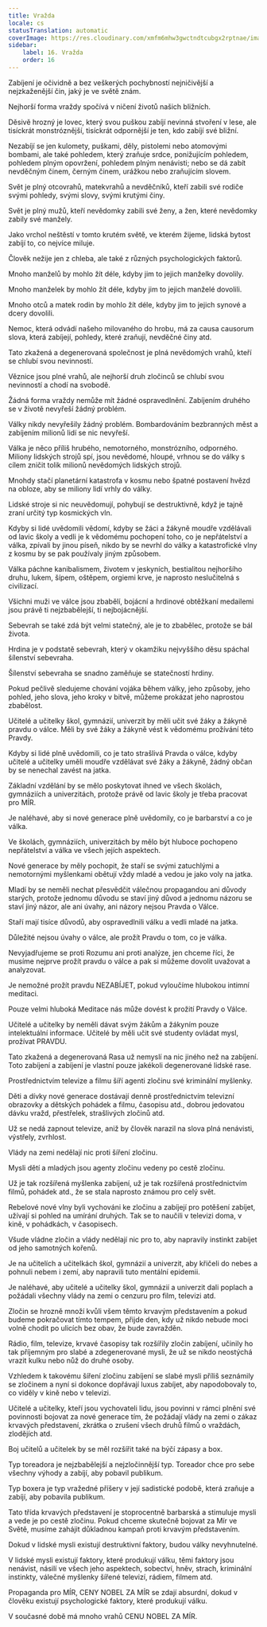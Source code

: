 ```yaml
---
title: Vražda
locale: cs
statusTranslation: automatic
coverImage: https://res.cloudinary.com/xmfm6mhw3gwctndtcubgx2rptnae/image/upload/v1740337243/small_cover_educacion_fundamental_a051170f1c.webp
sidebar:
    label: 16. Vražda
    order: 16
---
```

Zabíjení je očividně a bez veškerých pochybností nejničivější a nejzkaženější čin, jaký je ve světě znám.

Nejhorší forma vraždy spočívá v ničení životů našich bližních.

Děsivě hrozný je lovec, který svou puškou zabíjí nevinná stvoření v lese, ale tisíckrát monstróznější, tisíckrát odpornější je ten, kdo zabíjí své bližní.

Nezabíjí se jen kulomety, puškami, děly, pistolemi nebo atomovými bombami, ale také pohledem, který zraňuje srdce, ponižujícím pohledem, pohledem plným opovržení, pohledem plným nenávisti; nebo se dá zabít nevděčným činem, černým činem, urážkou nebo zraňujícím slovem.

Svět je plný otcovrahů, matekvrahů a nevděčníků, kteří zabili své rodiče svými pohledy, svými slovy, svými krutými činy.

Svět je plný mužů, kteří nevědomky zabili své ženy, a žen, které nevědomky zabily své manžely.

Jako vrchol neštěstí v tomto krutém světě, ve kterém žijeme, lidská bytost zabíjí to, co nejvíce miluje.

Člověk nežije jen z chleba, ale také z různých psychologických faktorů.

Mnoho manželů by mohlo žít déle, kdyby jim to jejich manželky dovolily.

Mnoho manželek by mohlo žít déle, kdyby jim to jejich manželé dovolili.

Mnoho otců a matek rodin by mohlo žít déle, kdyby jim to jejich synové a dcery dovolili.

Nemoc, která odvádí našeho milovaného do hrobu, má za causa causorum slova, která zabíjejí, pohledy, které zraňují, nevděčné činy atd.

Tato zkažená a degenerovaná společnost je plná nevědomých vrahů, kteří se chlubí svou nevinností.

Věznice jsou plné vrahů, ale nejhorší druh zločinců se chlubí svou nevinností a chodí na svobodě.

Žádná forma vraždy nemůže mít žádné ospravedlnění. Zabíjením druhého se v životě nevyřeší žádný problém.

Války nikdy nevyřešily žádný problém. Bombardováním bezbranných měst a zabíjením milionů lidí se nic nevyřeší.

Válka je něco příliš hrubého, nemotorného, monstrózního, odporného. Miliony lidských strojů spí, jsou nevědomé, hloupé, vrhnou se do války s cílem zničit tolik milionů nevědomých lidských strojů.

Mnohdy stačí planetární katastrofa v kosmu nebo špatné postavení hvězd na obloze, aby se miliony lidí vrhly do války.

Lidské stroje si nic neuvědomují, pohybují se destruktivně, když je tajně zraní určitý typ kosmických vln.

Kdyby si lidé uvědomili vědomí, kdyby se žáci a žákyně moudře vzdělávali od lavic školy a vedli je k vědomému pochopení toho, co je nepřátelství a válka, zpívali by jinou píseň, nikdo by se nevrhl do války a katastrofické vlny z kosmu by se pak používaly jiným způsobem.

Válka páchne kanibalismem, životem v jeskyních, bestialitou nejhoršího druhu, lukem, šípem, oštěpem, orgiemi krve, je naprosto neslučitelná s civilizací.

Všichni muži ve válce jsou zbabělí, bojácní a hrdinové obtěžkaní medailemi jsou právě ti nejzbabělejší, ti nejbojácnější.

Sebevrah se také zdá být velmi statečný, ale je to zbabělec, protože se bál života.

Hrdina je v podstatě sebevrah, který v okamžiku nejvyššího děsu spáchal šílenství sebevraha.

Šílenství sebevraha se snadno zaměňuje se statečností hrdiny.

Pokud pečlivě sledujeme chování vojáka během války, jeho způsoby, jeho pohled, jeho slova, jeho kroky v bitvě, můžeme prokázat jeho naprostou zbabělost.

Učitelé a učitelky škol, gymnázií, univerzit by měli učit své žáky a žákyně pravdu o válce. Měli by své žáky a žákyně vést k vědomému prožívání této Pravdy.

Kdyby si lidé plně uvědomili, co je tato strašlivá Pravda o válce, kdyby učitelé a učitelky uměli moudře vzdělávat své žáky a žákyně, žádný občan by se nenechal zavést na jatka.

Základní vzdělání by se mělo poskytovat ihned ve všech školách, gymnáziích a univerzitách, protože právě od lavic školy je třeba pracovat pro MÍR.

Je naléhavé, aby si nové generace plně uvědomily, co je barbarství a co je válka.

Ve školách, gymnáziích, univerzitách by mělo být hluboce pochopeno nepřátelství a válka ve všech jejích aspektech.

Nové generace by měly pochopit, že staří se svými zatuchlými a nemotornými myšlenkami obětují vždy mladé a vedou je jako voly na jatka.

Mladí by se neměli nechat přesvědčit válečnou propagandou ani důvody starých, protože jednomu důvodu se staví jiný důvod a jednomu názoru se staví jiný názor, ale ani úvahy, ani názory nejsou Pravda o Válce.

Staří mají tisíce důvodů, aby ospravedlnili válku a vedli mladé na jatka.

Důležité nejsou úvahy o válce, ale prožít Pravdu o tom, co je válka.

Nevyjadřujeme se proti Rozumu ani proti analýze, jen chceme říci, že musíme nejprve prožít pravdu o válce a pak si můžeme dovolit uvažovat a analyzovat.

Je nemožné prožít pravdu NEZABÍJET, pokud vyloučíme hlubokou intimní meditaci.

Pouze velmi hluboká Meditace nás může dovést k prožití Pravdy o Válce.

Učitelé a učitelky by neměli dávat svým žákům a žákyním pouze intelektuální informace. Učitelé by měli učit své studenty ovládat mysl, prožívat PRAVDU.

Tato zkažená a degenerovaná Rasa už nemyslí na nic jiného než na zabíjení. Toto zabíjení a zabíjení je vlastní pouze jakékoli degenerované lidské rase.

Prostřednictvím televize a filmu šíří agenti zločinu své kriminální myšlenky.

Děti a dívky nové generace dostávají denně prostřednictvím televizní obrazovky a dětských pohádek a filmu, časopisu atd., dobrou jedovatou dávku vražd, přestřelek, strašlivých zločinů atd.

Už se nedá zapnout televize, aniž by člověk narazil na slova plná nenávisti, výstřely, zvrhlost.

Vlády na zemi nedělají nic proti šíření zločinu.

Mysli dětí a mladých jsou agenty zločinu vedeny po cestě zločinu.

Už je tak rozšířená myšlenka zabíjení, už je tak rozšířená prostřednictvím filmů, pohádek atd., že se stala naprosto známou pro celý svět.

Rebelové nové vlny byli vychováni ke zločinu a zabíjejí pro potěšení zabíjet, užívají si pohled na umírání druhých. Tak se to naučili v televizi doma, v kině, v pohádkách, v časopisech.

Všude vládne zločin a vlády nedělají nic pro to, aby napravily instinkt zabíjet od jeho samotných kořenů.

Je na učitelích a učitelkách škol, gymnázií a univerzit, aby křičeli do nebes a pohnuli nebem i zemí, aby napravili tuto mentální epidemii.

Je naléhavé, aby učitelé a učitelky škol, gymnázií a univerzit dali poplach a požádali všechny vlády na zemi o cenzuru pro film, televizi atd.

Zločin se hrozně množí kvůli všem těmto krvavým představením a pokud budeme pokračovat tímto tempem, přijde den, kdy už nikdo nebude moci volně chodit po ulicích bez obav, že bude zavražděn.

Rádio, film, televize, krvavé časopisy tak rozšířily zločin zabíjení, učinily ho tak příjemným pro slabé a zdegenerované mysli, že už se nikdo neostýchá vrazit kulku nebo nůž do druhé osoby.

Vzhledem k takovému šíření zločinu zabíjení se slabé mysli příliš seznámily se zločinem a nyní si dokonce dopřávají luxus zabíjet, aby napodobovaly to, co viděly v kině nebo v televizi.

Učitelé a učitelky, kteří jsou vychovateli lidu, jsou povinni v rámci plnění své povinnosti bojovat za nové generace tím, že požádají vlády na zemi o zákaz krvavých představení, zkrátka o zrušení všech druhů filmů o vraždách, zlodějích atd.

Boj učitelů a učitelek by se měl rozšířit také na býčí zápasy a box.

Typ toreadora je nejzbabělejší a nejzločinnější typ. Toreador chce pro sebe všechny výhody a zabíjí, aby pobavil publikum.

Typ boxera je typ vražedné příšery v její sadistické podobě, která zraňuje a zabíjí, aby pobavila publikum.

Tato třída krvavých představení je stoprocentně barbarská a stimuluje mysli a vede je po cestě zločinu. Pokud chceme skutečně bojovat za Mír ve Světě, musíme zahájit důkladnou kampaň proti krvavým představením.

Dokud v lidské mysli existují destruktivní faktory, budou války nevyhnutelné.

V lidské mysli existují faktory, které produkují válku, těmi faktory jsou nenávist, násilí ve všech jeho aspektech, sobectví, hněv, strach, kriminální instinkty, válečné myšlenky šířené televizí, rádiem, filmem atd.

Propaganda pro MÍR, CENY NOBEL ZA MÍR se zdají absurdní, dokud v člověku existují psychologické faktory, které produkují válku.

V současné době má mnoho vrahů CENU NOBEL ZA MÍR.

